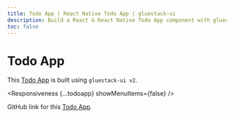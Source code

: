 ```yaml
---
title: Todo App | React Native Todo App | gluestack-ui
description: Build a React & React Native Todo App component with gluestack-ui. Explore gluestack-ui menu components to create a sleek, efficient Todo app interface. Perfect for your next project.
toc: false
---
```



<Meta title="with-nativewind/Apps/Todo App" />

# Todo App

This [Todo App](https://gluestack-ui-todo-example-app-git-main-gluestack.vercel.app/) is built using `gluestack-ui v2`.

<Responsiveness {...todoapp} showMenuItems={false} />

GitHub link for this [Todo App](https://github.com/gluestack/gluestack-ui-todo-example-app).
